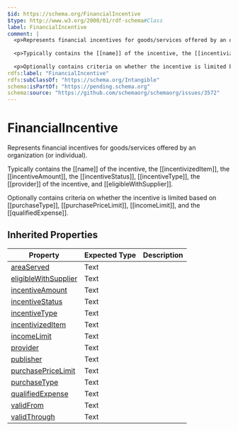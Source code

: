 ```yaml
---
$id: https://schema.org/FinancialIncentive
$type: http://www.w3.org/2000/01/rdf-schema#Class
label: FinancialIncentive
comment: |
  <p>Represents financial incentives for goods/services offered by an organization (or individual).</p>
  
  <p>Typically contains the [[name]] of the incentive, the [[incentivizedItem]], the [[incentiveAmount]], the [[incentiveStatus]], [[incentiveType]], the [[provider]] of the incentive, and [[eligibleWithSupplier]].</p>
  
  <p>Optionally contains criteria on whether the incentive is limited based on [[purchaseType]], [[purchasePriceLimit]], [[incomeLimit]], and the [[qualifiedExpense]].
rdfs:label: "FinancialIncentive"
rdfs:subClassOf: "https://schema.org/Intangible"
schema:isPartOf: "https://pending.schema.org"
schema:source: "https://github.com/schemaorg/schemaorg/issues/3572"
---
```


# FinancialIncentive

<p>Represents financial incentives for goods/services offered by an organization (or individual).</p>

<p>Typically contains the [[name]] of the incentive, the [[incentivizedItem]], the [[incentiveAmount]], the [[incentiveStatus]], [[incentiveType]], the [[provider]] of the incentive, and [[eligibleWithSupplier]].</p>

<p>Optionally contains criteria on whether the incentive is limited based on [[purchaseType]], [[purchasePriceLimit]], [[incomeLimit]], and the [[qualifiedExpense]].

## Inherited Properties

| Property | Expected Type | Description |
| --- | --- | --- |
| [areaServed](https://schema.org/areaServed) | Text |  |
| [eligibleWithSupplier](https://schema.org/eligibleWithSupplier) | Text |  |
| [incentiveAmount](https://schema.org/incentiveAmount) | Text |  |
| [incentiveStatus](https://schema.org/incentiveStatus) | Text |  |
| [incentiveType](https://schema.org/incentiveType) | Text |  |
| [incentivizedItem](https://schema.org/incentivizedItem) | Text |  |
| [incomeLimit](https://schema.org/incomeLimit) | Text |  |
| [provider](https://schema.org/provider) | Text |  |
| [publisher](https://schema.org/publisher) | Text |  |
| [purchasePriceLimit](https://schema.org/purchasePriceLimit) | Text |  |
| [purchaseType](https://schema.org/purchaseType) | Text |  |
| [qualifiedExpense](https://schema.org/qualifiedExpense) | Text |  |
| [validFrom](https://schema.org/validFrom) | Text |  |
| [validThrough](https://schema.org/validThrough) | Text |  |

